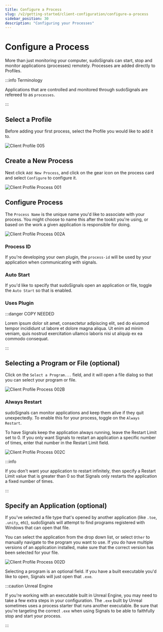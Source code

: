```yaml
---
title: Configure a Process
slug: /v2/getting-started/client-configuration/configure-a-process
sidebar_position: 30
description: "Configuring your Processes"
---
```


# Configure a Process

More than just monitoring your computer, sudoSignals can start, stop and monitor applications (processes) remotely. Processes are added directly to Profiles.

:::info Terminology

Applications that are controlled and monitored through sudoSignals are refereed to as `processes`. 

:::

## Select a Profile

Before adding your first process, select the Profile you would like to add it to.

![Client Profile 005](/img/client-configuration/v2-client-profile-005.png)

## Create a New Process

Next click `Add New Process`, and click on the gear icon on the process card and select `Configure` to configure it.

![Client Profile Process 001](/img/client-configuration/v2-client-profile-process-001.png)

## Configure Process

The `Process Name` is the unique name you'd like to associate with your process. You might choose to name this after the tookit you're using, or based on the work a given application is responsible for doing. 

![Client Profile Process 002A](/img/client-configuration/v2-client-profile-process-002A.png)


### Process ID

If you're developing your own plugin, the `process-id` will be used by your application when communicating with signals. 

### Auto Start

If you'd like to specify that sudoSignals open an application or file, toggle the `Auto Start` so that is enabled. 

### Uses Plugin

:::danger COPY NEEDED

Lorem ipsum dolor sit amet, consectetur adipiscing elit, sed do eiusmod tempor incididunt ut labore et dolore magna aliqua. Ut enim ad minim veniam, quis nostrud exercitation ullamco laboris nisi ut aliquip ex ea commodo consequat. 

:::

## Selecting a Program or File (optional)

Click on the `Select a Program...` field, and it will open a file dialog so that you can select your program or file.

![Client Profile Process 002B](/img/client-configuration/v2-client-profile-process-002B.png)

### Always Restart

sudoSignals can monitor applications and keep them alive if they quit unexpectedly. To enable this for your process, toggle on the `Always Restart`.

To have Signals keep the application always running, leave the Restart Limit set to 0. If you only want Signals to restart an application a specific number of times, enter that number in the Restart Limit field. 

![Client Profile Process 002C](/img/client-configuration/v2-client-profile-process-002C.png)

:::info

If you don't want your application to restart infinitely, then specify a Restart Limit value that is greater than 0 so that Signals only restarts the application a fixed number of times.

:::

## Specify an Application (optional)

If you've selected a file type that's opened by another application (like `.toe`, `.unity`, etc), sudoSignals will attempt to find programs registered with Windows that can open that file. 

You can select the application from the drop down list, or select `Other` to manually navigate to the program you want to use. If you do have multiple versions of an application installed, make sure that the correct version has been selected for your file.

![Client Profile Process 002D](/img/client-configuration/v2-client-profile-process-002D.png)


Selecting a program is an optional field. If you have a built executable you'd like to open, Signals will just open that `.exe`. 

:::caution Unreal Engine

If you're working with an executable built in Unreal Engine, you may need to take a few extra steps in your configuration. The `.exe` built by Unreal sometimes uses a process starter that runs another executable. Be sure that you're targeting the correct `.exe` when using Signals to be able to faithfully stop and start your process.

:::



